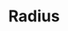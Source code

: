 

<Meta title="Foundations/Radius" />

# Radius

<div
  style={{
    display: "grid",
    gridTemplateColumns: "repeat(3, 1fr)",
    gap: "1rem",
  }}
>
  <Card lead="xsmall" title="Integer" content={tokens.radius.xsmall} />
  <Card lead="full" title="Integer" content={tokens.radius.full} />
</div>
